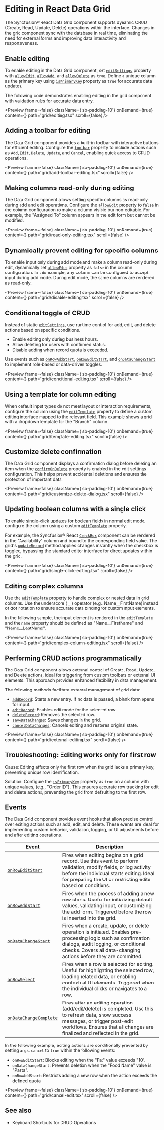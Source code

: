 
<Meta
  title="React Data Grid - Editing | Syncfusion"
  description="Editing features in Data Grid allow all cells in a row to become editable simultaneously, enabling fast and efficient data entry workflows."
/>

# Editing in React Data Grid

The Syncfusion® React Data Grid component supports dynamic CRUD (Create, Read, Update, Delete) operations within the interface. Changes in the grid component sync with the database in real time, eliminating the need for external forms and improving data interactivity and responsiveness.

## Enable editing
    
To enable editing in the Data Grid component, set [`editSettings`](https://react-api.syncfusion.com/data-grid/overview#editsettings) property with [`allowEdit`](https://react-api.syncfusion.com/data-grid/editsettings#allowedit), [`allowAdd`](https://react-api.syncfusion.com/data-grid/editsettings#allowadd), and [`allowDelete`](https://react-api.syncfusion.com/data-grid/editsettings#allowdelete) as `true`. Define a unique column as the primary key using [`isPrimaryKey`](https://react-api.syncfusion.com/data-grid/columnprops#isprimarykey) property as `true` for accurate data updates.  

The following code demonstrates enabling editing in the grid component with validation rules for accurate data entry.

<Preview  frame={false}
  className={'sb-padding-10'}
  onDemand={true}
  content={<Editing />}
  path="grid/editing.tsx"
  scroll={false}
/>

## Adding a toolbar for editing
 
The Data Grid component provides a built-in toolbar with interactive buttons for efficient editing. Configure the [`toolbar`](https://react-api.syncfusion.com/data-grid/overview#toolbar) property to include actions such as `Add`, `Edit`, `Delete`, `Update`, and `Cancel`, enabling quick access to CRUD operations.

<Preview  frame={false}
  className={'sb-padding-10'}
  onDemand={true}
  content={<AddToolbarEditing />}
  path="grid/add-toolbar-editing.tsx"
  scroll={false}
/>

## Making columns read-only during editing
 
The Data Grid component allows setting specific columns as read-only during add and edit operations. Configure the [`allowEdit`](https://react-api.syncfusion.com/data-grid/editsettings#allowedit) property to `false` in the column configuration to make a column visible but non-editable. For example, the "Assigned To" column appears in the edit form but cannot be modified.

<Preview  frame={false}
  className={'sb-padding-10'}
  onDemand={true}
  content={<ReadOnlyEditing />}
  path="grid/read-only-editing.tsx"
  scroll={false}
/>

## Dynamically prevent editing for specific columns
 
To enable input only during add mode and make a column read-only during edit, dynamically set [`allowEdit`](https://react-api.syncfusion.com/data-grid/editsettings#allowedit) property as `false` in the column configuration. In this example, any column can be configured to accept input during add mode. During edit mode, the same columns are rendered as read-only.

<Preview  frame={false}
  className={'sb-padding-10'}
  onDemand={true}
  content={<DisableEditing />}
  path="grid/disable-editing.tsx"
  scroll={false}
/>

## Conditional toggle of CRUD

Instead of static [`editSettings`](https://react-api.syncfusion.com/data-grid/overview#editsettings), use runtime control for add, edit, and delete actions based on specific conditions.  

- Enable editing only during business hours.  
- Allow deleting for users with confirmed status.  
- Disable adding when record quota is exceeded.  

Use events such as [`onRowAddStart`](https://react-api.syncfusion.com/data-grid/overview#onrowaddstart), [`onRowEditStart`](https://react-api.syncfusion.com/data-grid/overview#onroweditstart), and [`onDataChangeStart`](https://react-api.syncfusion.com/data-grid/overview#ondatachangestart) to implement role-based or data-driven toggles.

<Preview  frame={false}
  className={'sb-padding-10'}
  onDemand={true}
  content={<ConditionalEditing />}
  path="grid/conditional-editing.tsx"
  scroll={false}
/>

## Using a template for column editing
 
When default input types do not meet layout or interaction requirements, configure the column using the [`editTemplate`](https://react-api.syncfusion.com/data-grid/columnprops#edittemplate) property to define a custom editing interface mapped to the relevant field. This example shows a grid with a dropdown template for the "Branch" column.

<Preview  frame={false}
  className={'sb-padding-10'}
  onDemand={true}
  content={<TemplateEditing />}
  path="grid/template-editing.tsx"
  scroll={false}
/>

## Customize delete confirmation
 
The Data Grid component displays a confirmation dialog before deleting an item when the [`confirmOnDelete`](https://react-api.syncfusion.com/data-grid/editsettings#confirmondelete) property is enabled in the edit settings configuration. This helps prevent accidental deletions and ensures the protection of important data.

<Preview  frame={false}
  className={'sb-padding-10'}
  onDemand={true}
  content={<CustomizeDeleteDialog />}
  path="grid/customize-delete-dialog.tsx"
  scroll={false}
/>

## Updating boolean columns with a single click
 
To enable single-click updates for boolean fields in normal edit mode, configure the column using a custom [`editTemplate`](https://react-api.syncfusion.com/data-grid/columnprops#edittemplate) property. 

For example, the Syncfusion® React [`CheckBox`](https://react.syncfusion.com/checkbox#getting-started) component can be rendered in the "Availability" column and bound to the corresponding field value. The grid's [`updateRecord`](https://react-api.syncfusion.com/data-grid/overview#updaterecord) method applies changes instantly when the checkbox is toggled, bypassing the standard editor interface for direct updates within the grid.

<Preview  frame={false}
  className={'sb-padding-10'}
  onDemand={true}
  content={<SingleClickEditing />}
  path="grid/single-click-editing.tsx"
  scroll={false}
/>

## Editing complex columns
 
Use the [`editTemplate`](https://react-api.syncfusion.com/data-grid/columnprops#edittemplate) property to handle complex or nested data in grid columns. Use the underscore ( _ ) operator (e.g., Name__FirstName) instead of dot notation to ensure accurate data binding for custom input elements.

In the following sample, the input element is rendered in the `editTemplate` and the `name` property should be defined as "Name__FirstName" and "Name__LastName".

<Preview  frame={false}
  className={'sb-padding-10'}
  onDemand={true}
  content={<ComplexColumnEditing />}
  path="grid/complex-column-editing.tsx"
  scroll={false}
/>

## Performing CRUD actions programmatically
 
The Data Grid component allows external control of Create, Read, Update, and Delete actions, ideal for triggering from custom toolbars or external UI elements. This approach provides enhanced flexibility in data management.

The following methods facilitate external management of grid data:

- [`addRecord`](https://react-api.syncfusion.com/data-grid/overview#addrecord): Starts a new entry. If no data is passed, a blank form opens for input.  
- [`editRecord`](https://react-api.syncfusion.com/data-grid/overview#editrecord): Enables edit mode for the selected row.  
- [`deleteRecord`](https://react-api.syncfusion.com/data-grid/overview#deleterecord): Removes the selected row. 
- [`saveDataChanges`](https://react-api.syncfusion.com/data-grid/overview#savedatachanges): Saves changes in the grid.
- [`cancelDataChanges`](https://react-api.syncfusion.com/data-grid/overview#canceldatachanges): Cancels editing and restores original state.

<Preview  frame={false}
  className={'sb-padding-10'}
  onDemand={true}
  content={<ExternalEditing />}
  path="grid/external-editing.tsx"
  scroll={false}
/>

## Troubleshooting: Editing works only for first row
 
Cause: Editing affects only the first row when the grid lacks a primary key, preventing unique row identification.

Solution: Configure the [`isPrimaryKey`](https://react-api.syncfusion.com/data-grid/columnprops#isprimarykey) property as `true` on a column with unique values, (e.g., "Order ID"). This ensures accurate row tracking for edit and delete actions, preventing the grid from defaulting to the first row.

## Events
 
The Data Grid component provides event hooks that allow precise control over editing actions such as add, edit, and delete. These events are ideal for implementing custom behavior, validation, logging, or UI adjustments before and after editing operations.

| Event                    | Description                                                                                                                                       |
|--------------------------|----------------------------------------------------------------------------------------------------------------------------------------------------------------|
| [`onRowEditStart`](https://react-api.syncfusion.com/data-grid/overview#onroweditstart)         | Fires when editing begins on a grid record. Use this event to perform validation, modify fields, or log activity before the individual starts editing. Ideal for preparing the UI or restricting edits based on conditions. |
| [`onRowAddStart`](https://react-api.syncfusion.com/data-grid/overview#onrowaddstart)          | Fires when the process of adding a new row starts. Useful for initializing default values, validating input, or customizing the add form. Triggered before the row is inserted into the grid. |
| [`onDataChangeStart`](https://react-api.syncfusion.com/data-grid/overview#ondatachangestart)     | Fires when a create, update, or delete operation is initiated. Enables pre-processing logic such as confirmation dialogs, audit logging, or conditional checks. Covers all data-changing actions before they are committed. |
| [`onRowSelect`](https://react-api.syncfusion.com/data-grid/overview#onrowselect)            | Fires when a row is selected for editing. Useful for highlighting the selected row, loading related data, or enabling contextual UI elements. Triggered when the individual clicks or navigates to a row. |
| [`onDataChangeComplete`](https://react-api.syncfusion.com/data-grid/overview#ondatachangecomplete)   | Fires after an editing operation (add/edit/delete) is completed. Use this to refresh data, show success messages, or trigger post-edit workflows. Ensures that all changes are finalized and reflected in the grid. |

In the following example, editing actions are conditionally prevented by setting `args.cancel` to `true` within the following events:

- `onRowEditStart`: Blocks editing when the "Fat" value exceeds "10".
- `onDataChangeStart`: Prevents deletion when the "Food Name" value is "Pasta".
- `onRowAddStart`: Restricts adding a new row when the action exceeds the defined quota.

<Preview  frame={false}
  className={'sb-padding-10'}
  onDemand={true}
  content={<CancelEdit />}
  path="grid/cancel-edit.tsx"
  scroll={false}
/>

## See also

* <p><Link to="/data-grid/accessibility#editing">Keyboard Shortcuts for CRUD Operations</Link></p>
